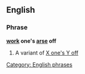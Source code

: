 ==English==

===Phrase===
'''[[work]] one's [[arse]] off'''

# {{idiom}} A variant of [[X one's Y off]]

[[Category: English phrases]]